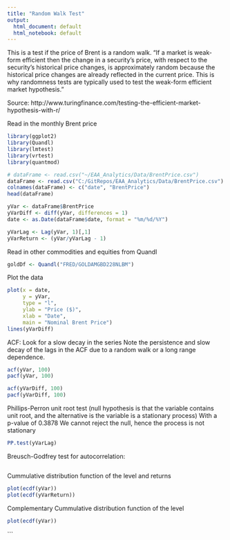 ```yaml
---
title: "Random Walk Test"
output:
  html_document: default
  html_notebook: default
---
```


This is a test if the price of Brent is a random walk.
"If a market is weak-form efficient then the change in a security's price, with respect to the security's historical price changes, is approximately random because the historical price changes are already reflected in the current price. This is why randomness tests are typically used to test the weak-form efficient market hypothesis."

Source: http://www.turingfinance.com/testing-the-efficient-market-hypothesis-with-r/


Read in the monthly Brent price
```r
library(ggplot2)
library(Quandl)
library(lmtest)
library(vrtest)
library(quantmod)

# dataFrame <- read.csv("~/EAA_Analytics/Data/BrentPrice.csv")
dataFrame <- read.csv("C:/GitRepos/EAA_Analytics/Data/BrentPrice.csv")
colnames(dataFrame) <- c("date", "BrentPrice")
head(dataFrame)

yVar <- dataFrame$BrentPrice
yVarDiff <- diff(yVar, differences = 1)
date <- as.Date(dataFrame$date, format = "%m/%d/%Y")

yVarLag <- Lag(yVar, 1)[,1]
yVarReturn <- (yVar/yVarLag - 1)

```


Read in other commodities and equities from Quandl
```r
goldDf <- Quandl("FRED/GOLDAMGBD228NLBM")
```

Plot the data
```r
plot(x = date,
     y = yVar,
     type = "l",
     ylab = "Price ($)",
     xlab = "Date",
     main = "Nominal Brent Price")
lines(yVarDiff)
```


ACF: Look for a slow decay in the series
Note the persistence and slow decay of the lags in the ACF due to a random walk or a long range dependence.

```r
acf(yVar, 100)
pacf(yVar, 100)

acf(yVarDiff, 100)
pacf(yVarDiff, 100)
```


Phillips-Perron unit root test (null hypothesis is that the variable contains unit root, and the alternative is the variable is a stationary process)
With a p-value of 0.3878 We cannot reject the null, hence the process is not stationary
```r
PP.test(yVarLag)
```


Breusch-Godfrey test for autocorrelation: 
```r


```


Cummulative distribution function of the level and returns
```r
plot(ecdf(yVar))
plot(ecdf(yVarReturn))
```


Complementary Cummulative distribution function of the level
```r
plot(ecdf(yVar))
```




```
